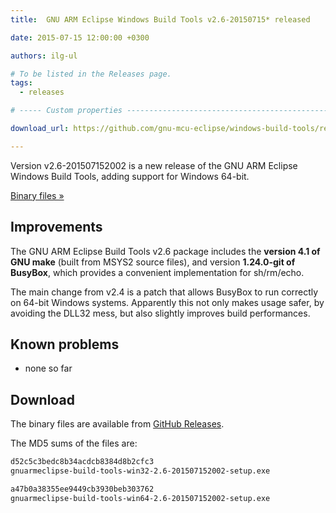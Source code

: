 ```yaml
---
title:  GNU ARM Eclipse Windows Build Tools v2.6-20150715* released

date: 2015-07-15 12:00:00 +0300

authors: ilg-ul

# To be listed in the Releases page.
tags:
  - releases

# ----- Custom properties -----------------------------------------------------

download_url: https://github.com/gnu-mcu-eclipse/windows-build-tools/releases/tag/v2.6/

---
```


Version v2.6-201507152002 is a new release of the GNU ARM Eclipse Windows Build Tools, adding support for Windows 64-bit.

<!-- truncate -->

<p><a href={frontMatter.download_url}>Binary files »</a></p>

## Improvements

The GNU ARM Eclipse Build Tools v2.6 package includes the **version 4.1 of GNU make** (built from MSYS2 source files), and version **1.24.0-git of BusyBox**, which provides a convenient implementation for sh/rm/echo.

The main change from v2.4 is a patch that allows BusyBox to run correctly on 64-bit Windows systems. Apparently this not only makes usage safer, by avoiding the DLL32 mess, but also slightly improves build performances.

## Known problems

* none so far

## Download

The binary files are available from <a href={frontMatter.download_url}>GitHub Releases</a>.

The MD5 sums of the files are:

```txt
d52c5c3bedc8b34acdcb8384d8b2cfc3
gnuarmeclipse-build-tools-win32-2.6-201507152002-setup.exe

a47b0a38355ee9449cb3930beb303762
gnuarmeclipse-build-tools-win64-2.6-201507152002-setup.exe
```
